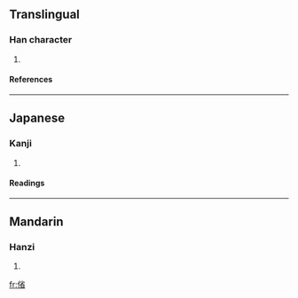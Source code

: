 ==Translingual==
===Han character===
{{Han char|rn=9|rad=人|as=09|sn=11|four=2926<sub>2</sub>|canj=人火竹山 (OFHU)}}
# {{defn|Han}}
====References====
{{Han ref|kx=0110.250|dkj=00857|dj=0236.090|hdz=10189.040|uh=5057|ud=20567|bh=D466|bd=54374}}
----
==Japanese==
===Kanji===
{{ja-kanji|grade=|rs=人09}}
# {{defn|Japanese}}
====Readings====
{{ja-readings|on=[[せい]] (sei), [[しゃう]] (shau)|kun=[[まつすぐなさま]] (matsusugunasama)}}
----
==Mandarin==
===Hanzi===
{{cmn-hanzi|pin=[[shěng]] ([[sheng3]])|wg=sheng<sup>3</sup>}}
# {{defn|Mandarin}}

[[fr:偗]]